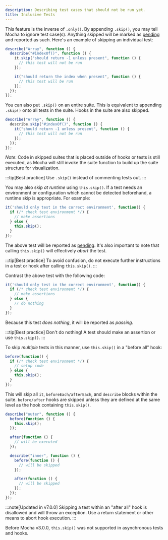 ```yaml
---
description: Describing test cases that should not be run yet.
title: Inclusive Tests
---
```


This feature is the inverse of `.only()`.
By appending `.skip()`, you may tell Mocha to ignore test case(s).
Anything skipped will be marked as [pending](/next/declaring/pending-tests) and reported as such.
Here's an example of skipping an individual test:

```js
describe("Array", function () {
  describe("#indexOf()", function () {
    it.skip("should return -1 unless present", function () {
      // this test will not be run
    });

    it("should return the index when present", function () {
      // this test will be run
    });
  });
});
```

You can also put `.skip()` on an entire suite.
This is equivalent to appending `.skip()` onto all tests in the suite.
Hooks in the suite are also skipped.

```js
describe("Array", function () {
  describe.skip("#indexOf()", function () {
    it("should return -1 unless present", function () {
      // this test will not be run
    });
  });
});
```

_Note_: Code in skipped suites that is placed outside of hooks or tests is still executed, as Mocha will still invoke the suite function to build up the suite structure for visualization.

:::tip[Best practice]
Use `.skip()` instead of commenting tests out.
:::

You may also skip _at runtime_ using `this.skip()`.
If a test needs an environment or configuration which cannot be detected beforehand, a runtime skip is appropriate.
For example:

```js
it('should only test in the correct environment', function() {
  if (/* check test environment */) {
    // make assertions
  } else {
    this.skip();
  }
});
```

The above test will be reported as [pending](/next/declaring/pending-tests).
It's also important to note that calling `this.skip()` will effectively _abort_ the test.

:::tip[Best practice]
To avoid confusion, do not execute further instructions in a test or hook after calling `this.skip()`.
:::

Contrast the above test with the following code:

```js
it('should only test in the correct environment', function() {
  if (/* check test environment */) {
    // make assertions
  } else {
    // do nothing
  }
});
```

Because this test _does nothing_, it will be reported as _passing_.

:::tip[Best practice]
Don't do nothing!
A test should make an assertion or use `this.skip()`.
:::

To skip _multiple_ tests in this manner, use `this.skip()` in a "before all" hook:

```js
before(function() {
  if (/* check test environment */) {
    // setup code
  } else {
    this.skip();
  }
});
```

This will skip all `it`, `beforeEach/afterEach`, and `describe` blocks within the suite.
`before/after` hooks are skipped unless they are defined at the same level as the hook containing `this.skip()`.

```js
describe("outer", function () {
  before(function () {
    this.skip();
  });

  after(function () {
    // will be executed
  });

  describe("inner", function () {
    before(function () {
      // will be skipped
    });

    after(function () {
      // will be skipped
    });
  });
});
```

:::note[Updated in v7.0.0]
Skipping a test within an "after all" hook is disallowed and will throw an exception.
Use a return statement or other means to abort hook execution.
:::

Before Mocha v3.0.0, `this.skip()` was not supported in asynchronous tests and hooks.
